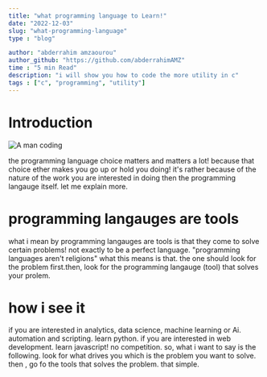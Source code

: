 ```yaml
---
title: "what programming language to Learn!"
date: "2022-12-03"
slug: "what-programming-language"
type : "blog"

author: "abderrahim amzaourou"
author_github: "https://github.com/abderrahimAMZ"
time : "5 min Read"
description: "i will show you how to code the more utility in c"
tags : ["c", "programming", "utility"]
---
```




# Introduction

![A man coding]("../images/how-to-build-coding-habit-image-1")

the programming language choice matters and matters a lot!
because that choice ether makes you go up or hold you doing!
it's rather because of the nature of the work you are interested in doing then the programming langauge itself. let me explain more.

# programming langauges are tools

what i mean by programming langauges are tools is that they come to solve certain problems!
not exactly to be a perfect language. "programming languages aren't religions"
what this means is that. the one should look for the problem first.then, look for the programming langauge (tool) that solves your prolem.

# how i  see it
if you are interested in analytics, data science, machine learning or Ai. automation and scripting. learn python.
if you are interested in web development. learn javascript! no competition.
so, what i want to say is the following. look for what drives you which is the problem you want to solve. then , go fo the tools that solves the problem. that simple.

